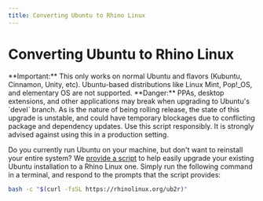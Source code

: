 ```yaml
---
title: Converting Ubuntu to Rhino Linux
---
```



# Converting Ubuntu to Rhino Linux

<Callout emoji="ⓘ">
  **Important:** This only works on normal Ubuntu and flavors (Kubuntu, Cinnamon, Unity, etc). Ubuntu-based distributions like Linux Mint, Pop!_OS, and elementary OS are not supported.
</Callout>

<Callout type="error" emoji="⛌">
  **Danger:** PPAs, desktop extensions, and other applications may break when upgrading to Ubuntu's `devel` branch. As is the nature of being rolling release, the state of this upgrade is unstable, and could have temporary blockages due to conflicting package and dependency updates. Use this script responsibly. It is strongly advised against using this in a production setting.
</Callout>


Do you currently run Ubuntu on your machine, but don't want to reinstall your entire system? We [provide a script](https://github.com/rhino-linux/os/blob/main/ub2r.sh) to help easily upgrade your existing Ubuntu installation to a Rhino Linux one. Simply run the following command in a terminal, and respond to the prompts that the script provides:
```bash
bash -c "$(curl -fsSL https://rhinolinux.org/ub2r)"
```